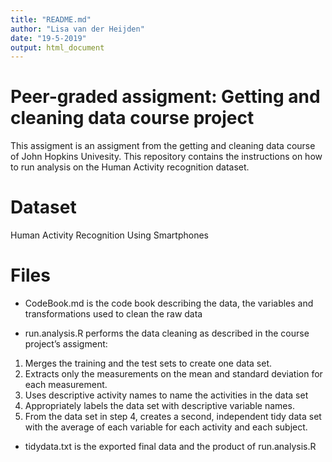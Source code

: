 ```yaml
---
title: "README.md"
author: "Lisa van der Heijden"
date: "19-5-2019"
output: html_document
---
```

# Peer-graded assigment: Getting and cleaning data course project
This assigment is an assigment from the getting and cleaning data course of John Hopkins Univesity. This repository contains the instructions on how to run analysis on the Human Activity recognition dataset. 

# Dataset
Human Activity Recognition Using Smartphones

# Files
+ CodeBook.md is the code book describing the data, the variables and transformations used to clean the raw data

+ run.analysis.R performs the data cleaning as described in the course project's assigment:
1. Merges the training and the test sets to create one data set.
2. Extracts only the measurements on the mean and standard deviation for each measurement.
3. Uses descriptive activity names to name the activities in the data set
4. Appropriately labels the data set with descriptive variable names.
5. From the data set in step 4, creates a second, independent tidy data set with the average of each variable for each activity and each subject.

+ tidydata.txt is the exported final data and the product of run.analysis.R 
